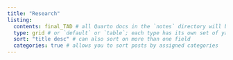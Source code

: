 ```yaml
---
title: "Research"
listing: 
  contents: final_TAD # all Quarto docs in the `notes` directory will be included on your listing page
  type: grid # or `default` or `table`; each type has its own set of yaml options to include
  sort: "title desc" # can also sort on more than one field
  categories: true # allows you to sort posts by assigned categories 
---
```

